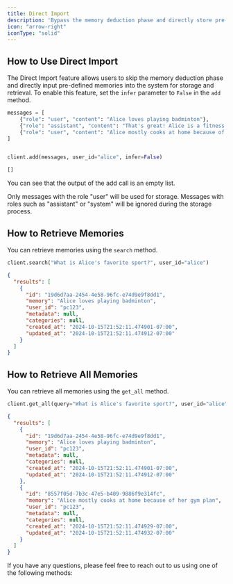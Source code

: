 ```yaml
---
title: Direct Import
description: 'Bypass the memory deduction phase and directly store pre-defined memories for efficient retrieval'
icon: "arrow-right"
iconType: "solid"
---
```


## How to Use Direct Import

The Direct Import feature allows users to skip the memory deduction phase and directly input pre-defined memories into the system for storage and retrieval. To enable this feature, set the `infer` parameter to `False` in the `add` method.


<CodeGroup>


```python Python
messages = [
    {"role": "user", "content": "Alice loves playing badminton"},
    {"role": "assistant", "content": "That's great! Alice is a fitness freak"},
    {"role": "user", "content": "Alice mostly cooks at home because of her gym plan"},
]


client.add(messages, user_id="alice", infer=False)
```

```markdown Output
[]
```
</CodeGroup>

You can see that the output of the add call is an empty list.

<Note>Only messages with the role "user" will be used for storage. Messages with roles such as "assistant" or "system" will be ignored during the storage process.</Note>

## How to Retrieve Memories

You can retrieve memories using the `search` method.

<CodeGroup>

```python Python
client.search("What is Alice's favorite sport?", user_id="alice")
```

```json Output
{
  "results": [
    {
      "id": "19d6d7aa-2454-4e58-96fc-e74d9e9f8dd1",
      "memory": "Alice loves playing badminton",
      "user_id": "pc123",
      "metadata": null,
      "categories": null,
      "created_at": "2024-10-15T21:52:11.474901-07:00",
      "updated_at": "2024-10-15T21:52:11.474912-07:00"
    }
  ]
}
```

</CodeGroup>

## How to Retrieve All Memories

You can retrieve all memories using the `get_all` method.

<CodeGroup>

```python Python
client.get_all(query="What is Alice's favorite sport?", user_id="alice")
```

```json Output
{
  "results": [
    {
      "id": "19d6d7aa-2454-4e58-96fc-e74d9e9f8dd1",
      "memory": "Alice loves playing badminton",
      "user_id": "pc123",
      "metadata": null,
      "categories": null,
      "created_at": "2024-10-15T21:52:11.474901-07:00",
      "updated_at": "2024-10-15T21:52:11.474912-07:00"
    },
    {
      "id": "8557f05d-7b3c-47e5-b409-9886f9e314fc",
      "memory": "Alice mostly cooks at home because of her gym plan",
      "user_id": "pc123",
      "metadata": null,
      "categories": null,
      "created_at": "2024-10-15T21:52:11.474929-07:00",
      "updated_at": "2024-10-15T21:52:11.474932-07:00"
    }
  ]
}
```

</CodeGroup>

If you have any questions, please feel free to reach out to us using one of the following methods:

<Snippet file="get-help.mdx" />